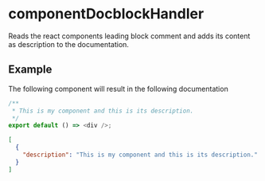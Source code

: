 # componentDocblockHandler

Reads the react components leading block comment and adds its content as
description to the documentation.

## Example

The following component will result in the following documentation

```ts {1-3} filename="component.tsx"
/**
 * This is my component and this is its description.
 */
export default () => <div />;
```

```json {3} filename="Result"
[
  {
    "description": "This is my component and this is its description."
  }
]
```
